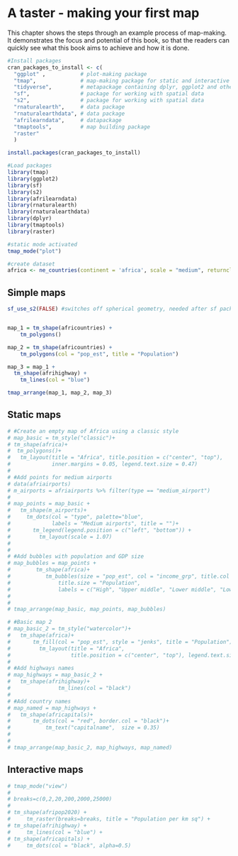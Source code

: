 # A taster - making your first map  {#taster} 

This chapter shows the steps through an example process of map-making. It demonstrates the focus and potential of this book, so that the readers can quickly see what this book aims to achieve and how it is done. 


```r
#Install packages
cran_packages_to_install <- c(
  "ggplot" ,           # plot-making package
  "tmap",              # map-making package for static and interactive maps
  "tidyverse",         # metapackage containing dplyr, ggplot2 and other packages
  "sf",                # package for working with spatial data
  "s2",                # package for working with spatial data
  "rnaturalearth",     # data package
  "rnaturalearthdata", # data package
  "afrilearndata",     # datapackage
  "tmaptools",         # map building package
  "raster"
  )

install.packages(cran_packages_to_install)
```

```r
#Load packages
library(tmap)
library(ggplot2)
library(sf)
library(s2)
library(afrilearndata)
library(rnaturalearth)
library(rnaturalearthdata)
library(dplyr)
library(tmaptools)
library(raster) 
```

```r
#static mode activated
tmap_mode("plot")

#create dataset
africa <- ne_countries(continent = 'africa', scale = "medium", returnclass = "sf")
```

## Simple maps
```r

sf_use_s2(FALSE) #switches off spherical geometry, needed after sf package update


map_1 = tm_shape(africountries) +
    tm_polygons()

map_2 = tm_shape(africountries) +
    tm_polygons(col = "pop_est", title = "Population")

map_3 = map_1 +
  tm_shape(afrihighway) +
    tm_lines(col = "blue")

tmap_arrange(map_1, map_2, map_3)

```

## Static maps
```r

# #Create an empty map of Africa using a classic style
# map_basic = tm_style("classic")+
# tm_shape(africa)+
#  tm_polygons()+
#   tm_layout(title = "Africa", title.position = c("center", "top"), 
#             inner.margins = 0.05, legend.text.size = 0.47)
# 
# #Add points for medium airports
# data(afriairports)
# m_airports = afriairports %>% filter(type == "medium_airport")
# 
# map_points = map_basic +
#   tm_shape(m_airports)+
#     tm_dots(col = "type", palette="blue", 
#             labels = "Medium airports", title = "")+
#       tm_legend(legend.position = c("left", "bottom")) +
#         tm_layout(scale = 1.07)
# 
# 
# #Add bubbles with population and GDP size
# map_bubbles = map_points +
#        tm_shape(africa)+
#           tm_bubbles(size = "pop_est", col = "income_grp", title.col = "Income level",
#               title.size = "Population", 
#               labels = c("High", "Upper middle", "Lower middle", "Lower"))
# 
# 
# tmap_arrange(map_basic, map_points, map_bubbles)

```

```r

# #Basic map 2
# map_basic_2 = tm_style("watercolor")+
#   tm_shape(africa)+
#       tm_fill(col = "pop_est", style = "jenks", title = "Population")+
#         tm_layout(title = "Africa", 
#                   title.position = c("center", "top"), legend.text.size = 0.50)
#   
# #Add highways names
# map_highways = map_basic_2 +
#   tm_shape(afrihighway)+
#               tm_lines(col = "black")
# 
# #Add country names
# map_named = map_highways +
#   tm_shape(africapitals)+
#       tm_dots(col = "red", border.col = "black")+ 
#           tm_text("capitalname",  size = 0.35)
# 
# 
# tmap_arrange(map_basic_2, map_highways, map_named)

```

## Interactive maps
```r
# tmap_mode("view") 
# 
# breaks=c(0,2,20,200,2000,25000)
# 
# tm_shape(afripop2020) +
#     tm_raster(breaks=breaks, title = "Population per km sq") +
# tm_shape(afrihighway) +
#     tm_lines(col = "blue") + 
# tm_shape(africapitals) +
#     tm_dots(col = "black", alpha=0.5)
```